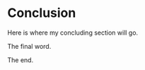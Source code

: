
# Conclusion {#chap-conclusion}

Here is where my concluding section will go.

The final word.

The end.
